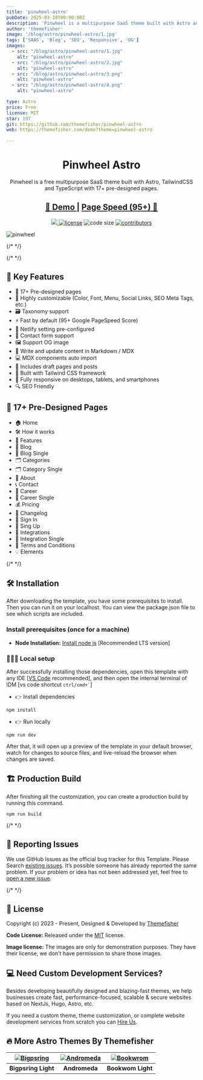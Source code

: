 ```yaml
---
title: 'pinwheel-astro'
pubDate: 2025-03-18T00:00:00Z
description: 'Pinwheel is a multipurpose SaaS theme built with Astro and TailwindCSS. '
author: 'themefisher'
image: '/blog/astro/pinwheel-astro/1.jpg'
tags: ['SAAS', 'Blog', 'SEO', 'Responsive', 'OG']
images:
  - src: "/blog/astro/pinwheel-astro/1.jpg"
    alt: "pinwheel-astro"
  - src: "/blog/astro/pinwheel-astro/2.jpg"
    alt: "pinwheel-astro"
  - src: "/blog/astro/pinwheel-astro/3.png"
    alt: "pinwheel-astro"
  - src: "/blog/astro/pinwheel-astro/4.png"
    alt: "pinwheel-astro"

type: Astro
price: Free
license: MIT
star: 197
git: https://github.com/themefisher/pinwheel-astro
web: https://themefisher.com/demo?theme=pinwheel-astro

---
```

<h1 align="center">
Pinwheel Astro
</h1>
<p align="center">
Pinwheel is a free multipurpose SaaS theme built with Astro, TailwindCSS and TypeScript with 17+ pre-designed pages.
</p>
<h2 align="center">
<a target="_blank" href="https://pinwheel-astro.vercel.app/" rel="nofollow">
 👀 Demo
</a> 
| 
<a  target="_blank" href="https://pagespeed.web.dev/analysis/https-pinwheel-astro-vercel-app/kmaxqwa7rx?form_factor=desktop"> 
Page Speed (95+) 🚀 
</a>
</h2>
<p align="center">
  <a href="https://github.com/withastro/astro/releases/tag/astro%405.5.2" alt="Contributors">
    <img src="https://img.shields.io/static/v1?label=ASTRO&message=5.5&color=000&logo=astro" />
  </a>

  <a href="https://github.com/themefisher/pinwheel-astro/blob/main/LICENSE">
    <img src="https://img.shields.io/github/license/themefisher/pinwheel-astro" alt="license"/></a>

  <img src="https://img.shields.io/github/languages/code-size/themefisher/pinwheel-astro" alt="code size"/>

  <a href="https://github.com/themefisher/pinwheel-astro/graphs/contributors">
    <img src="https://img.shields.io/github/contributors/themefisher/bigspring-light-astro" alt="contributors"/></a>
</p>

![pinwheel](https://demo.themefisher.com/thumbnails/pinwheel.png)

{/* <!-- small description --> */}

{/* <!-- key features --> */}

## 📌 Key Features

- 📄 17+ Pre-designed pages
- 🎨 Highly customizable (Color, Font, Menu, Social Links, SEO Meta Tags, etc.)
- 🗃️ Taxonomy support
- ⚡ Fast by default (95+ Google PageSpeed Score)
- 🔧 Netlify setting pre-configured
- 📝 Contact form support
- 🖼️ Support OG image
- 📝 Write and update content in Markdown / MDX
- 💻 MDX components auto import
- 📝 Includes draft pages and posts
- 🎨 Built with Tailwind CSS framework
- 📱 Fully responsive on desktops, tablets, and smartphones
- 🔍 SEO Friendly

## 📄 17+ Pre-Designed Pages

- 🏠 Home
- 🛠️ How it works
- 🌟 Features
- 📝 Blog
- 📝 Blog Single
- 🗂️ Categories
- 🗂️ Category Single
- 👤 About
- 📞 Contact
- 💼 Career
- 💼 Career Single
- 💰 Pricing
- 📜 Changelog
- 🔑 Sign In
- 🔑 Sing Up
- 🔗 Integrations
- 🔗 Integration Single
- 📜 Terms and Conditions
- 💡 Elements

{/* <!-- installation --> */}

## 🛠️ Installation

After downloading the template, you have some prerequisites to install. Then you can run it on your localhost. You can view the package.json file to see which scripts are included.

### Install prerequisites (once for a machine)

- **Node Installation:** [Install node js](https://nodejs.org/en/download/) [Recommended LTS version]

### 👨🏻‍💻 Local setup

After successfully installing those dependencies, open this template with any IDE [[VS Code](https://code.visualstudio.com/) recommended], and then open the internal terminal of IDM [vs code shortcut <code>ctrl/cmd+\`</code>]

- 👉 Install dependencies

```
npm install
```

- 👉 Run locally

```
npm run dev
```

After that, it will open up a preview of the template in your default browser, watch for changes to source files, and live-reload the browser when changes are saved.

## 🏗️ Production Build

After finishing all the customization, you can create a production build by running this command.

```
npm run build
```

{/* <!-- reporting issue --> */}

## 🐞 Reporting Issues

We use GitHub Issues as the official bug tracker for this Template. Please Search [existing issues](https://github.com/themefisher/pinwheel-astro/issues). It’s possible someone has already reported the same problem.
If your problem or idea has not been addressed yet, feel free to [open a new issue](https://github.com/themefisher/pinwheel-astro/issues).

{/* <!-- licence --> */}

## 📝 License

Copyright (c) 2023 - Present, Designed & Developed by [Themefisher](https://themefisher.com)

**Code License:** Released under the [MIT](https://github.com/themefisher/pinwheel-astro/blob/main/LICENSE) license.

**Image license:** The images are only for demonstration purposes. They have their license, we don't have permission to share those images.

## 💻 Need Custom Development Services?

Besides developing beautifully designed and blazing-fast themes, we help businesses create fast, performance-focused, scalable & secure websites based on NextJs, Hugo, Astro, etc.

If you need a custom theme, theme customization, or complete website development services from scratch you can [Hire Us](https://themefisher.com/contact).

## 🔥 More Astro Themes By Themefisher

| [![Bigpsring](https://demo.gethugothemes.com/thumbnails/bigspring.png)](https://themefisher.com/products/bigspring-light-astro) | [![Andromeda](https://demo.gethugothemes.com/thumbnails/andromeda.png)](https://themefisher.com/products/andromeda-astro) | [![Bookwrom](https://demo.gethugothemes.com/thumbnails/bookworm.png)](https://themefisher.com/products/bookworm-astro) |
| :-----------------------------------------------------------------------------------------------------------------------------: | :-----------------------------------------------------------------------------------------------------------------------: | :--------------------------------------------------------------------------------------------------------------------: |
|                                                       **Bigpsring Light**                                                       |                                                       **Andromeda**                                                       |                                                   **Bookwom Light**                                                    |
